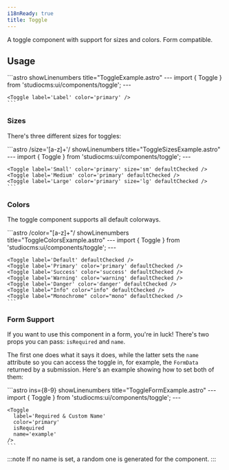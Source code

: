 ```yaml
---
i18nReady: true
title: Toggle
---
```



A toggle component with support for sizes and colors. Form compatible.

## Usage

<Tabs>
  <TabItem label="Preview">
    <PreviewCard>
      <Toggle label="Label" color="primary" />
    </PreviewCard>
  </TabItem>
  <TabItem label="Code">
    ```astro showLinenumbers title="ToggleExample.astro"
    ---
    import { Toggle } from 'studiocms:ui/components/toggle';
    ---

    <Toggle label='Label' color='primary' />
    ```
  </TabItem>
</Tabs>

### Sizes

There's three different sizes for toggles:

<Tabs>
  <TabItem label="Preview">
    <PreviewCard>
      <Row>
        <Toggle label="Small" color="primary" size="sm" defaultChecked />
        <Toggle label="Medium" color="primary" defaultChecked />
        <Toggle label="Large" color="primary" size="lg" defaultChecked />
      </Row>
    </PreviewCard>
  </TabItem>
  <TabItem label="Code">
    ```astro /size='[a-z]+'/ showLinenumbers title="ToggleSizesExample.astro"
    ---
    import { Toggle } from 'studiocms:ui/components/toggle';
    ---

    <Toggle label='Small' color='primary' size='sm' defaultChecked />
    <Toggle label='Medium' color='primary' defaultChecked />
    <Toggle label='Large' color='primary' size='lg' defaultChecked />
    ```
  </TabItem>
</Tabs>

### Colors

The toggle component supports all default colorways.

<Tabs>
  <TabItem label="Preview">
    <PreviewCard>
      <Toggle label="Default" defaultChecked />
      <Toggle label="Primary" color="primary" defaultChecked />
      <Toggle label="Success" color="success" defaultChecked />
      <Toggle label="Warning" color="warning" defaultChecked />
      <Toggle label="Danger" color="danger" defaultChecked />
      <Toggle label="Info" color="info" defaultChecked />
      <Toggle label="Monochrome" color="mono" defaultChecked />
    </PreviewCard>
  </TabItem>
  <TabItem label="Code">
    ```astro /color="[a-z]+"/ showLinenumbers title="ToggleColorsExample.astro"
    ---
    import { Toggle } from 'studiocms:ui/components/toggle';
    ---

    <Toggle label='Default' defaultChecked />
    <Toggle label='Primary' color='primary' defaultChecked />
    <Toggle label='Success' color='success' defaultChecked />
    <Toggle label='Warning' color='warning' defaultChecked />
    <Toggle label='Danger' color='danger' defaultChecked />
    <Toggle label="Info" color="info" defaultChecked />
    <Toggle label="Monochrome" color="mono" defaultChecked />
    ```
  </TabItem>
</Tabs>

### Form Support

If you want to use this component in a form, you're in luck! There's two props you can pass: `isRequired` and `name`.

The first one does what it says it does, while the latter sets the `name` attribute so you can access the toggle in, for example,
the `FormData` returned by a submission. Here's an example showing how to set both of them:

<Tabs>
  <TabItem label="Preview">
    <PreviewCard>
      <Toggle label="Required & Custom Name" color="primary" isRequired name='example' />
    </PreviewCard>
  </TabItem>
  <TabItem label="Code">
    ```astro ins={8-9} showLinenumbers title="ToggleFormExample.astro"
    ---
    import { Toggle } from 'studiocms:ui/components/toggle';
    ---

    <Toggle 
      label='Required & Custom Name'
      color='primary'
      isRequired
      name='example'
    />
    ```
  </TabItem>
</Tabs>

:::note
If no name is set, a random one is generated for the component.
:::
